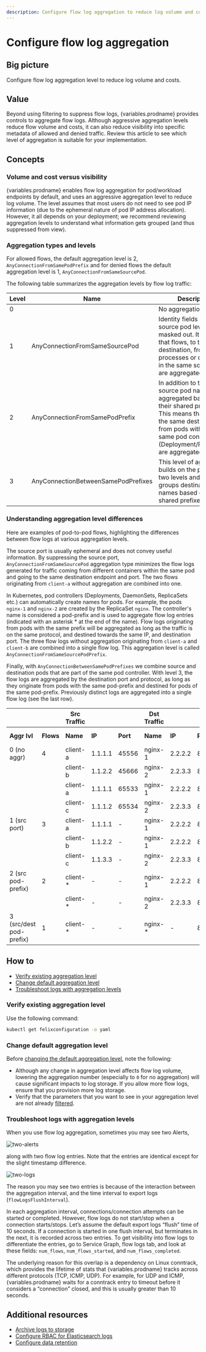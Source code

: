 ```yaml
---
description: Configure flow log aggregation to reduce log volume and costs.
---
```



# Configure flow log aggregation

## Big picture

Configure flow log aggregation level to reduce log volume and costs.

## Value

Beyond using filtering to suppress flow logs, {variables.prodname} provides controls to aggregate flow logs. Although aggressive aggregation levels reduce
flow volume and costs, it can also reduce visibility into specific metadata of allowed and denied traffic. Review this article to see which level of
aggregation is suitable for your implementation.

## Concepts

### Volume and cost versus visibility

{variables.prodname} enables flow log aggregation for pod/workload endpoints by default, and uses an aggressive aggregation level to reduce log volume. The
level assumes that most users do not need to see pod IP information (due to the ephemeral nature of pod IP address allocation). However, it all
depends on your deployment; we recommend reviewing aggregation levels to understand what information gets grouped (and thus suppressed from view).

### Aggregation types and levels

For allowed flows, the default aggregation level is 2, `AnyConnectionFromSamePodPrefix` and for denied flows the default aggregation level is 1,
`AnyConnectionFromSameSourcePod`.

The following table summarizes the aggregation levels by flow log traffic:

| **Level** | **Name**                            | **Description**                                                   |
|-----------|-------------------------------------|-------------------------------------------------------------------|
| 0         |                                     | No aggregation                                                    |
| 1         | AnyConnectionFromSameSourcePod      | Identity fields below source pod level are masked out. It means that flows, to the same destination, from processes or controllers in the same source pod, are aggregated together. |
| 2         | AnyConnectionFromSamePodPrefix      | In addition to the above, source pod names are aggregated based on their shared prefixes. This means that flows, to the same destination, from pods within the same pod controller (Deployment/ReplicaSet) are aggregated together. |
| 3         | AnyConnectionBetweenSamePodPrefixes | This level of aggregation builds on the previous two levels and also groups destination pod names based on their shared prefixes. |

### Understanding aggregation level differences

Here are examples of pod-to-pod flows, highlighting the differences between flow logs at various aggregation levels.

The source port is usually ephemeral and does not convey useful information. By suppressing the source port, `AnyConnectionFromSameSourcePod` aggregation
type minimizes the flow logs generated for traffic coming from different containers within the same pod and going to the same destination endpoint
and port. The two flows originating from `client-a` without aggregation are combined into one. 

In Kubernetes, pod controllers (Deployments, DaemonSets, ReplicaSets etc.) can automatically create names for pods. For example, the pods `nginx-1` 
and `nginx-2` are created by the ReplicaSet `nginx`. The controller's name is considered a pod-prefix and is used to aggregate flow log entries 
(indicated with an asterisk * at the end of the name). Flow logs originating from pods with the same prefix will be aggregated as long as the traffic 
is on the same protocol, and destined towards the same IP, and destination port. The three flow logs without aggregation originating from `client-a` 
and `client-b` are combined into a single flow log. This aggregation level is called `AnyConnectionFromSameSourcePodPrefix`.

Finally, with `AnyConnectionBetweenSamePodPrefixes` we combine source and destination pods that are part of the same pod controller. With level 3, the flow logs
are aggregated by the destination port and protocol, as long as they originate from pods with the same pod-prefix and destined for pods of the same 
pod-prefix. Previously distinct logs are aggregated into a single flow log (see the last row).

|                          |           | **Src Traffic**  | |          | **Dst Traffic**  | |          | **Packet counts**      | |
|--------------------------|-----------|----------|---------|----------|----------|---------|----------|------------|-------------|
| **Aggr lvl**             | **Flows** | **Name** | **IP**  | **Port** | **Name** | **IP**  | **Port** | **Pkt in** | **Pkt out** |
| 0 (no aggr)              | 4         | client-a | 1.1.1.1 | 45556    | nginx-1  | 2.2.2.2 | 80       | 1          | 2           |
|                          |           | client-b | 1.1.2.2 | 45666    | nginx-2  | 2.2.3.3 | 80       | 2          | 2           |
|                          |           | client-a | 1.1.1.1 | 65533    | nginx-1  | 2.2.2.2 | 80       | 1          | 3           |
|                          |           | client-c | 1.1.1.2 | 65534    | nginx-2  | 2.2.3.3 | 80       | 3          | 4           |
| 1 (src port)             | 3         | client-a | 1.1.1.1 | -        | nginx-1  | 2.2.2.2 | 80       | 2          | 5           |
|                          |           | client-b | 1.1.2.2 | -        | nginx-1  | 2.2.2.2 | 80       | 2          | 2           |
|                          |           | client-c | 1.1.3.3 | -        | nginx-2  | 2.2.3.3 | 80       | 3          | 4           |
| 2 (src pod-prefix)       | 2         | client-* | -       | -        | nginx-1  | 2.2.2.2 | 80       | 4          | 7           |
|                          |           | client-* | -       | -        | nginx-2  | 2.2.3.3 | 80       | 3          | 4           |
| 3 (src/dest pod-prefix)  | 1         | client-* | -       | -        | nginx-*  | -       | 80       | 7          | 11          |

## How to

- [Verify existing aggregation level](#verify-existing-aggregation-level)
- [Change default aggregation level](#change-default-aggregation-level)
- [Troubleshoot logs with aggregation levels](#troubleshoot-logs-with-aggregation-levels)

### Verify existing aggregation level

Use the following command:

```bash
kubectl get felixconfiguration -o yaml
```

### Change default aggregation level

Before [changing the default aggregation level](../../../reference/resources/felixconfig.mdx#aggregationkind), note the following:

- Although any change in aggregation level affects flow log volume, lowering the aggregation number (especially to `0` for no aggregation) will cause significant impacts to log storage. If you allow more flow logs, ensure that you provision more log storage.
- Verify that the parameters that you want to see in your aggregation level are not already [filtered](filtering.mdx).

### Troubleshoot logs with aggregation levels

When you use flow log aggregation, sometimes you may see two Alerts,

![two-alerts](/img/calico-enterprise/two-alerts.png)

along with two flow log entries. Note that the entries are identical except for the slight timestamp difference.

![two-logs](/img/calico-enterprise/two-logs.png)

The reason you may see two entries is because of the interaction between the aggregation interval, and the time interval to export logs (`flowLogsFlushInterval`).

In each aggregation interval, connections/connection attempts can be started or completed. However, flow logs do not start/stop when a connection starts/stops. Let’s assume the default export logs “flush” time of 10 seconds. If a connection is started in one flush interval, but terminates in the next, it is recorded across two entries. To get visibility into flow logs to differentiate the entries, go to Service Graph, flow logs tab, and look at these fields: `num_flows`, `num_flows_started`, and `num_flows_completed`.

The underlying reason for this overlap is a dependency on Linux conntrack, which provides the lifetime of stats that {variables.prodname} tracks across different protocols (TCP, ICMP, UDP). For example, for UDP and ICMP, {variables.prodname} waits for a conntrack entry to timeout before it considers a “connection” closed, and this is usually greater than 10 seconds.

## Additional resources

- [Archive logs to storage](../archive-storage.mdx)
- [Configure RBAC for Elasticsearch logs](../rbac-elasticsearch.mdx)
- [Configure data retention](../retention.mdx)
